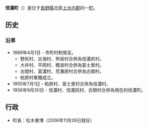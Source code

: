 {{Otheruses|subject=位於日本長野縣的市町村級行政區劃| other=同名的地名| 信濃町 (消歧義)}}
{{日本町村
| 自治體名=信濃
| 町村=町
| 圖像=[[File:Lake_Nojiri.JPG|240px]]
| 圖像說明=[[野尻湖|野尻湖]]（信濃尻湖）與[[黑姬山|黑姬山]]（[[信濃國|信濃]]富士）
| 町村章=
| 日文原名=信濃町
| 平假名=しなのまち
| 羅馬字拼音=Shinano-machi
| 都道府縣=長野縣
| 支廳=
| 郡=上水內郡
| 編號=20583-4
| 面積=149.27
| 邊界未定=
| 人口=10,046
| 統計時間=2007年8月1日
| 自治體=[[飯山市|飯山市]]、[[長野市|長野市]]、[[飯綱町|飯綱町]]<br />[[新潟縣|新潟縣]]：[[妙高市|妙高市]]
| 樹=
| 花=
| 鳥=
| 其他象徵物=
| 其他象徵=
| 郵遞區號=389-1305
| 所在地=上水内郡信濃町大字柏原428-2
| 電話號碼=26-265-3111
| 外部連結=http://www.town.shinanomachi.nagano.jp/
| 經度=
| 緯度=
| 地圖=
| 註記=
}}
'''信濃町'''（{{jpn|j=信濃町|hg=しなのまち|rm=Shinano machi|f=y}}）是位于[[長野縣|長野縣]]北部[[上水内郡|上水内郡]]的一[[町|町]]。

==历史==
===沿革===
*1889年4月1日 - 市町村制発足。
**野尻村、古海村、熊坂村合併為信濃尻村。
**大井村、平岡村、穂波村合併為富士里村。
**古間村、富濃村、荒瀬原村合併為古間村。
**柏原村單獨成立。
*1955年7月1日 - 柏原村、富士里村合併為信濃村。
*1956年9月30日 - 信濃村、信濃尻村、古間村合併為現在的信濃町。

==行政==
*町長：松木重博（2006年11月28日就任）

{{長野縣}}{{Authority control}}